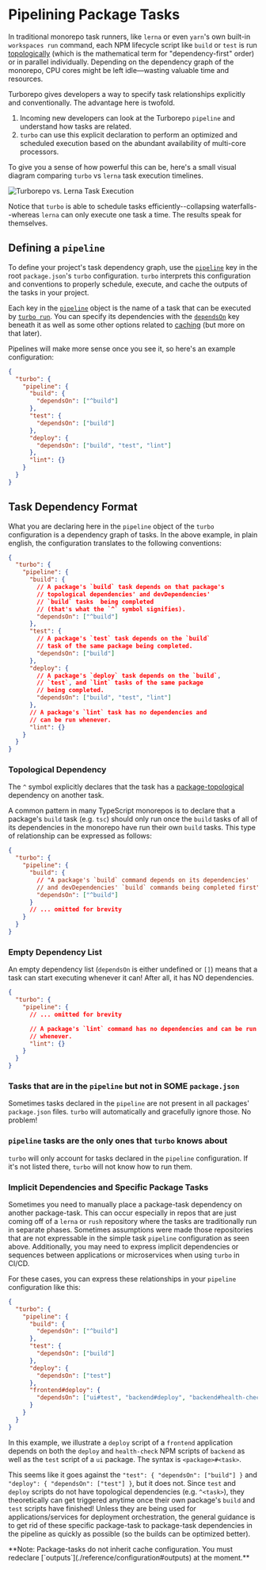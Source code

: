 
# Pipelining Package Tasks

In traditional monorepo task runners, like `lerna` or even `yarn`'s own built-in `workspaces run` command, each NPM lifecycle script like `build` or `test` is run [topologically](./glossary#topological-order) (which is the mathematical term for "dependency-first" order) or in parallel individually. Depending on the dependency graph of the monorepo, CPU cores might be left idle—wasting valuable time and resources.

Turborepo gives developers a way to specify task relationships explicitly and conventionally. The advantage here is twofold.

1. Incoming new developers can look at the Turborepo `pipeline` and understand how tasks are related.
2. `turbo` can use this explicit declaration to perform an optimized and scheduled execution based on the abundant availability of multi-core processors.

To give you a sense of how powerful this can be, here's a small visual diagram comparing `turbo` vs `lerna` task execution timelines.

![Turborepo vs. Lerna Task Execution](/docs/turbo-vs-lerna-execution.png)

Notice that `turbo` is able to schedule tasks efficiently--collapsing waterfalls--whereas `lerna` can only execute one task a time. The results speak for themselves.

## Defining a `pipeline`

To define your project's task dependency graph, use the [`pipeline`](./reference/configuration#pipeline) key in the root `package.json`'s `turbo` configuration. `turbo` interprets this configuration and conventions to properly schedule, execute, and cache the outputs of the tasks in your project.

Each key in the [`pipeline`](./reference/configuration#pipeline) object is the name of a task that can be executed by [`turbo run`](./reference/command-line-reference#turbo-run-task1-task2). You can specify its dependencies with the [`dependsOn`](./reference/configuration#dependson) key beneath it as well as some other options related to [caching](./caching) (but more on that later).

Pipelines will make more sense once you see it, so here's an example configuration:

```json
{
  "turbo": {
    "pipeline": {
      "build": {
        "dependsOn": ["^build"]
      },
      "test": {
        "dependsOn": ["build"]
      },
      "deploy": {
        "dependsOn": ["build", "test", "lint"]
      },
      "lint": {}
    }
  }
}
```

## Task Dependency Format

What you are declaring here in the `pipeline` object of the `turbo` configuration is a dependency graph of tasks. In the above example, in plain english, the configuration translates to the following conventions:

```json
{
  "turbo": {
    "pipeline": {
      "build": {
        // A package's `build` task depends on that package's
        // topological dependencies' and devDependencies'
        // `build` tasks  being completed
        // (that's what the `^` symbol signifies).
        "dependsOn": ["^build"]
      },
      "test": {
        // A package's `test` task depends on the `build`
        // task of the same package being completed.
        "dependsOn": ["build"]
      },
      "deploy": {
        // A package's `deploy` task depends on the `build`,
        // `test`, and `lint` tasks of the same package
        // being completed.
        "dependsOn": ["build", "test", "lint"]
      },
      // A package's `lint` task has no dependencies and
      // can be run whenever.
      "lint": {}
    }
  }
}
```

### Topological Dependency

The `^` symbol explicitly declares that the task has a [package-topological](./glossary#topological-order) dependency on another task.

A common pattern in many TypeScript monorepos is to declare that a package's `build` task (e.g. `tsc`) should only run once the `build` tasks of all of its dependencies in the monorepo have run their own `build` tasks. This type of relationship can be expressed as follows:

```json
{
  "turbo": {
    "pipeline": {
      "build": {
        // "A package's `build` command depends on its dependencies'
        // and devDependencies' `build` commands being completed first"
        "dependsOn": ["^build"]
      }
      // ... omitted for brevity
    }
  }
}
```

### Empty Dependency List

An empty dependency list (`dependsOn` is either undefined or `[]`) means that a task can start executing whenever it can! After all, it has NO dependencies.

```json
{
  "turbo": {
    "pipeline": {
      // ... omitted for brevity

      // A package's `lint` command has no dependencies and can be run at
      // whenever.
      "lint": {}
    }
  }
}
```

### Tasks that are in the `pipeline` but not in SOME `package.json`

Sometimes tasks declared in the `pipeline` are not present in all packages' `package.json` files. `turbo` will automatically and gracefully ignore those. No problem!

### `pipeline` tasks are the only ones that `turbo` knows about

`turbo` will only account for tasks declared in the `pipeline` configuration. If it's not listed there, `turbo` will not know how to run them.

### Implicit Dependencies and Specific Package Tasks

Sometimes you need to manually place a package-task dependency on another package-task. This can occur especially in repos that are just coming off of a `lerna` or `rush` repository where the tasks are traditionally run in separate phases. Sometimes assumptions were made those repositories that are not expressable in the simple task `pipeline` configuration as seen above. Additionally, you may need to express implicit dependencies or sequences between applications or microservices when using `turbo` in CI/CD.

For these cases, you can express these relationships in your `pipeline` configuration like this:

```json
{
  "turbo": {
    "pipeline": {
      "build": {
        "dependsOn": ["^build"]
      },
      "test": {
        "dependsOn": ["build"]
      },
      "deploy": {
        "dependsOn": ["test"]
      },
      "frontend#deploy": {
        "dependsOn": ["ui#test", "backend#deploy", "backend#health-check"]
      }
    }
  }
}
```

In this example, we illustrate a `deploy` script of a `frontend` application depends on both the `deploy` and `health-check` NPM scripts of `backend` as well as the `test` script of a `ui` package. The syntax is `<package>#<task>`.

This seems like it goes against the `"test": { "dependsOn": ["build"] }` and `"deploy": { "dependsOn": ["test"] }`, but it does not. Since `test` and `deploy` scripts do not have topological dependencies (e.g. `^<task>`), they theoretically can get triggered anytime once their own package's `build` and `test` scripts have finished! Unless they are being used for applications/services for deployment orchestration, the general guidance is to get rid of these specific package-task to package-task dependencies in the pipeline as quickly as possible (so the builds can be optimized better).

<Callout emoji="🚨">
  **Note: Package-tasks do not inherit cache configuration. You must redeclare
  [`outputs`](./reference/configuration#outputs) at the moment.**
</Callout>

